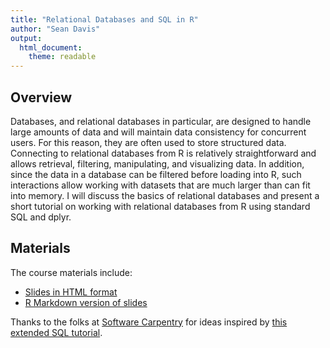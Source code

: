 ```yaml
---
title: "Relational Databases and SQL in R"
author: "Sean Davis"
output:
  html_document:
    theme: readable
---
```


## Overview

Databases, and relational databases in particular, are designed to handle large amounts of data and will maintain data consistency for concurrent users.  For this reason, they are often used to store structured data.  Connecting to relational databases from R is relatively straightforward and allows retrieval, filtering, manipulating, and visualizing data.  In addition, since the data in a database can be filtered before loading into R, such interactions allow working with datasets that are much larger than can fit into memory.  I will discuss the basics of relational databases and present a short tutorial on working with relational databases from R using standard SQL and dplyr.

## Materials

The course materials include:

- [Slides in HTML format](SQL_Tutorial_in_R.html)
- [R Markdown version of slides](SQL_Tutorial_in_R.html)

Thanks to the folks at [Software Carpentry](http://software-carpentry.org/) for ideas inspired by [this extended SQL tutorial](http://swcarpentry.github.io/sql-novice-survey/).
